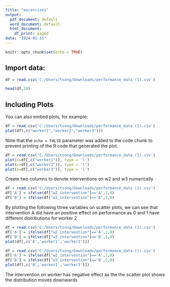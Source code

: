 ---
title: "excercise1"
output:
  pdf_document: default
  word_document: default
  html_document:
    df_print: paged
date: "2024-01-15"
---

```{r setup, include=FALSE}
knitr::opts_chunk$set(echo = TRUE)
```

## Import data:

```{r,eval=FALSE}
df = read.csv('C:/Users/tsong/Downloads/performance_data (1).csv')

head(df,20)

```

## Including Plots

You can also embed plots, for example:

```{r}
df = read.csv('C:/Users/tsong/Downloads/performance_data (1).csv')
plot(df[,c("worker1","worker2","worker3")])
```

Note that the `echo = FALSE` parameter was added to the code chunk to prevent printing of the R code that generated the plot.


```{r}
df = read.csv('C:/Users/tsong/Downloads/performance_data (1).csv')
plot(x=df[,c("worker1")], type = 'l')
plot(x=df[,c("worker2")], type = 'l')
plot(x=df[,c("worker3")], type = 'l')

```




Create two columns to denote interventions on w2 and w3 numerically

```{r}
df = read.csv('C:/Users/tsong/Downloads/performance_data (1).csv')
df['A'] = ifelse(df["w2_intervention"]=='A',1,0)
df['B'] = ifelse(df["w3_intervention"]=='B',1,0)
```





By plotting the following three variables on scatter plots, we can see that intervention A did have an positive effect on performance as 0 and 1 have different distributions for worker 2
```{r}
df = read.csv('C:/Users/tsong/Downloads/performance_data (1).csv')
df['A'] = ifelse(df["w2_intervention"]=='A',1,0)
df['B'] = ifelse(df["w3_intervention"]=='B',1,0)
plot(df[,c('A','worker1','worker2')])
```
```{r}
df = read.csv('C:/Users/tsong/Downloads/performance_data (1).csv')
df['A'] = ifelse(df["w2_intervention"]=='A',1,0)
df['B'] = ifelse(df["w3_intervention"]=='B',1,0)
plot(df[,c('B','worker1','worker3')])
```

The intervention on worker has negative effect as the the scatter plot shows the distribution moves downwards 